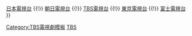 {{Navbox
|name=TBS電視劇集
|titlestyle={{jptvclr|tbs}}
|title=[[TBS電視台|TBS]]電視劇集時段
|groupstyle={{jptvclr|tbs}}
|tracking = <includeonly>no</includeonly>
| bodyclass = hlist
|group1=現在
|list1= 
* [[TBS週二連續劇|週二連續劇]]
* [[Dramastream]]
* [[Dramaism]]（MBS）
* [[TBS週五連續劇|週五連續劇]]
* [[日曜劇場|周日劇場]]
|group2=過去
|list2=* {{Navbox|child|groupstyle = {{jptvclr||tbs}}
| bodyclass = hlist
 |group1=平日
 |list1=* [[POLA電視小說]]（POLA）
* [[愛的劇場|花王 愛的劇場 → 愛的劇場]]（[[花王株式會社]]）
* [[主婦女性連續劇]]（MBS）
* [[CBC制作午間電視連續劇|午間電視連續劇]]（[[中部日本放送|CBC]]）
* [[電視劇30]]（MBS・CBC）
* [[午間電視劇]]（MBS・CBC）
* [[電視劇23]]
 |group2=星期一
 |list2=* [[兄弟劇場]]（[[兄弟工業株式會社]]）
* 月8（[[Panasonic Drama Theater|National 黃金・時段 → National顏色劇場 → National家庭劇場 → National劇場]]→ [[Panasonic劇場]]/ [[ABC制作・TBS週一晚間八點連續劇|ABC制作]]）
* [[TBS週一晚間九點連續劇|月9]]
* [[おれの番だ!]]
* [[TBS週一晚間十點連續劇|月10]]
* [[電視劇NEO]]
* [[週一懸疑劇院]]
 |group3=星期二
 |list3=* [[TBS週二晚間七點連續劇|火7]]
* [[TBS週二晚間八點連續劇|火8]]
* [[木下惠介時段]]
* [[TBS週二晚間九點連續劇|火9]]
* 火10（[[電視劇場]] / [[TBS週二晚間十點連續劇|海外電視劇]]）
 |group4=星期三
 |list4=* [[TBS週三晚間七點半連續劇|週三730]]
* [[TBS週三晚間八點連續劇|水8]]
* 水9（[[週三劇場]] / [[週三電視劇 (TBS)|週三電視劇]]）
* [[TBS週三晚間十點連續劇|水10]]
* [[高島屋玫瑰劇場]]
* [[每日放送制作週三深夜電視劇|MBS制作週三深夜電視劇]]（MBS）
* [[TBS週三深夜連續劇|週三深夜連續劇]]
 |group5=星期四
 |list5=* [[TBS週四晚間七點半連續劇|週四730]]（[[Ken-Chan系列]]）
* [[TBS週四晚間八點連續劇|木8]]
* [[TBS週四9時連續劇|木9]]
* [[TBS週四晚間十點連續劇|木10]]（[[木下惠介・人間之歌系列]] / [[週四座]] / [[佳麗寶週四劇場]]）
* [[每日放送製作週四深夜電視劇|MBS製作週四深夜電視劇]]（[[每日放送|MBS]]）
* [[週四連續劇9]]→[[週四連續劇9|週四電視劇場]]
 |group6=星期五
 |list6=* [[TBS週五晚間七點連續劇|金7]]
* [[TBS週五晚間八點連續劇|金8]]（[[近鐵週五劇場]]）
* [[TBS週五晚間九點連續劇|金9]]（[[週五推理劇場]]）
* [[三洋電視劇場]]
* [[Friday Break]]
* [[週五電視劇NEO]]
 |group7=星期六
 |list7=* [[TBS週六晚間八點連續劇|土8]]（[[綠之劇場]]）
* [[TBS週六晚間九點連續劇|土9]]
* [[TBS週六晚間十點連續劇|土10]]
 |group8=星期日
 |list8=* [[松下電器週日觀劇會]]
* [[ABC制作・TBS週日晚間六點半連續劇|週日630]]（[[朝日放送|ABC]]）
* [[武田時段]]
* [[TBS週日晚間八點連續劇|日8]]（[[週日家庭劇場]]）
* [[周日劇場|東芝週日劇場]]
* [[JT連續劇BOX]]（MBS）
* [[每日放送製作週日深夜電視劇|MBS製作週日深夜電視劇]]（MBS）
}}
|group3=2小時劇集時段
|list3=* [[懸疑劇場]]
* [[週一晚間特備電視劇|戀愛推理劇場]]
* [[週一晚間特備電視劇|週三晚間特備電視劇]]
* [[懸疑劇場|週六晚間特備電視劇]]
* [[週一晚間特備電視劇]]
* [[週一推理劇場]]
* [[週一黃金時段]]
* [[週三Premium]]
* [[電視劇22]]
|belowstyle={{jptvclr|tbs}}
|below=<small>[[Template:日本放送協會電視劇集|NHK]] {{!}} [[Template:日本電視台電視劇集|日本電視台]] {{!}} [[Template:朝日電視台電視劇集|朝日電視台]] {{!}} [[Template:TBS電視劇集|TBS電視台]] {{!}} [[Template:東京電視台電視劇集|東京電視台]] {{!}} [[Template:富士電視台電視劇集|富士電視台]]</small>
}}<noinclude>
[[Category:TBS電視劇模板]]
[[Category:日本電視台電視劇列表|TBS]]
</noinclude>